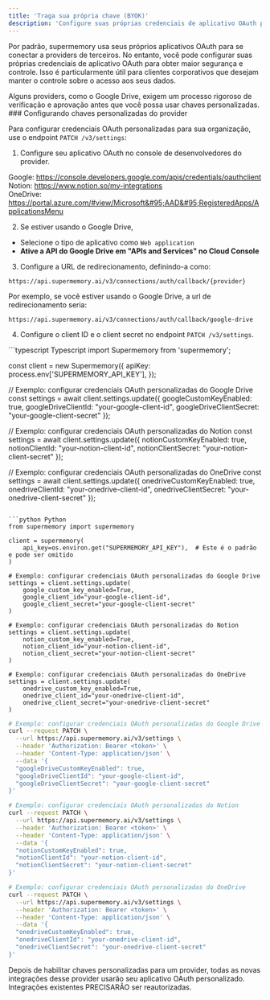 ```yaml
---
title: 'Traga sua própria chave (BYOK)'
description: 'Configure suas próprias credenciais de aplicativo OAuth para maior segurança e controle'
---
```


Por padrão, supermemory usa seus próprios aplicativos OAuth para se conectar a providers de terceiros. No entanto, você pode configurar suas próprias credenciais de aplicativo OAuth para obter maior segurança e controle. Isso é particularmente útil para clientes corporativos que desejam manter o controle sobre o acesso aos seus dados.

<Danger>
  Alguns providers, como o Google Drive, exigem um processo rigoroso de verificação e aprovação antes que você possa usar chaves personalizadas.
</Danger>

<div id="setting-up-custom-provider-keys">
  ### Configurando chaves personalizadas do provider
</div>

Para configurar credenciais OAuth personalizadas para sua organização, use o endpoint `PATCH /v3/settings`:

1. Configure seu aplicativo OAuth no console de desenvolvedores do provider.

Google: https://console.developers.google.com/apis/credentials/oauthclient \
Notion: https://www.notion.so/my-integrations \
OneDrive: https://portal.azure.com/#view/Microsoft&#95;AAD&#95;RegisteredApps/ApplicationsMenu

2. Se estiver usando o Google Drive,

* Selecione o tipo de aplicativo como `Web application`
* **Ative a API do Google Drive em &quot;APIs and Services&quot; no Cloud Console**

3. Configure a URL de redirecionamento, definindo-a como:

```
https://api.supermemory.ai/v3/connections/auth/callback/{provider}
```

Por exemplo, se você estiver usando o Google Drive, a url de redirecionamento seria:

```
https://api.supermemory.ai/v3/connections/auth/callback/google-drive
```

4. Configure o client ID e o client secret no endpoint `PATCH /v3/settings`.

<CodeGroup>
  ```typescript Typescript
  import Supermemory from 'supermemory';

  const client = new Supermemory({
    apiKey: process.env['SUPERMEMORY_API_KEY'],
  });

  // Exemplo: configurar credenciais OAuth personalizadas do Google Drive
  const settings = await client.settings.update({
    googleCustomKeyEnabled: true,
    googleDriveClientId: "your-google-client-id",
    googleDriveClientSecret: "your-google-client-secret"
  });

  // Exemplo: configurar credenciais OAuth personalizadas do Notion
  const settings = await client.settings.update({
    notionCustomKeyEnabled: true,
    notionClientId: "your-notion-client-id",
    notionClientSecret: "your-notion-client-secret"
  });

  // Exemplo: configurar credenciais OAuth personalizadas do OneDrive
  const settings = await client.settings.update({
    onedriveCustomKeyEnabled: true,
    onedriveClientId: "your-onedrive-client-id",
    onedriveClientSecret: "your-onedrive-client-secret"
  });
  ```

  ```python Python
  from supermemory import supermemory

  client = supermemory(
      api_key=os.environ.get("SUPERMEMORY_API_KEY"),  # Este é o padrão e pode ser omitido
  )

  # Exemplo: configurar credenciais OAuth personalizadas do Google Drive
  settings = client.settings.update(
      google_custom_key_enabled=True,
      google_client_id="your-google-client-id",
      google_client_secret="your-google-client-secret"
  )

  # Exemplo: configurar credenciais OAuth personalizadas do Notion
  settings = client.settings.update(
      notion_custom_key_enabled=True,
      notion_client_id="your-notion-client-id",
      notion_client_secret="your-notion-client-secret"
  )

  # Exemplo: configurar credenciais OAuth personalizadas do OneDrive
  settings = client.settings.update(
      onedrive_custom_key_enabled=True,
      onedrive_client_id="your-onedrive-client-id",
      onedrive_client_secret="your-onedrive-client-secret"
  )
  ```

  ```bash cURL
  # Exemplo: configurar credenciais OAuth personalizadas do Google Drive
  curl --request PATCH \
    --url https://api.supermemory.ai/v3/settings \
    --header 'Authorization: Bearer <token>' \
    --header 'Content-Type: application/json' \
    --data '{
    "googleDriveCustomKeyEnabled": true,
    "googleDriveClientId": "your-google-client-id",
    "googleDriveClientSecret": "your-google-client-secret"
  }'

  # Exemplo: configurar credenciais OAuth personalizadas do Notion
  curl --request PATCH \
    --url https://api.supermemory.ai/v3/settings \
    --header 'Authorization: Bearer <token>' \
    --header 'Content-Type: application/json' \
    --data '{
    "notionCustomKeyEnabled": true,
    "notionClientId": "your-notion-client-id",
    "notionClientSecret": "your-notion-client-secret"
  }'

  # Exemplo: configurar credenciais OAuth personalizadas do OneDrive
  curl --request PATCH \
    --url https://api.supermemory.ai/v3/settings \
    --header 'Authorization: Bearer <token>' \
    --header 'Content-Type: application/json' \
    --data '{
    "onedriveCustomKeyEnabled": true,
    "onedriveClientId": "your-onedrive-client-id",
    "onedriveClientSecret": "your-onedrive-client-secret"
  }'
  ```
</CodeGroup>

<Warning>
  Depois de habilitar chaves personalizadas para um provider, todas as novas integrações desse provider usarão seu aplicativo OAuth personalizado. Integrações existentes PRECISARÃO ser reautorizadas.
</Warning>
